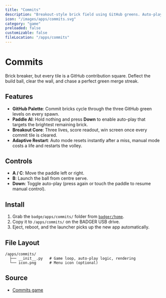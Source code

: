 ```yaml
---
title: "Commits"
description: "Breakout-style brick field using GitHub greens. Auto-play targeting and lives counter."
icon: "/images/apps/commits.svg"
category: "game"
preloaded: false
customizable: false
fileLocation: "/apps/commits"
---
```


# Commits

Brick breaker, but every tile is a GitHub contribution square. Deflect the build ball, clear the wall, and chase a perfect green merge streak.

## Features

- **GitHub Palette**: Commit bricks cycle through the three GitHub green levels on every spawn.
- **Paddle AI**: Hold nothing and press **Down** to enable auto-play that targets the brightest remaining brick.
- **Breakout Core**: Three lives, score readout, win screen once every commit tile is cleared.
- **Adaptive Restart**: Auto mode resets instantly after a miss, manual mode costs a life and restarts the volley.

## Controls

- **A / C**: Move the paddle left or right.
- **B**: Launch the ball from centre serve.
- **Down**: Toggle auto-play (press again or touch the paddle to resume manual control).

## Install

1. Grab the `badge/apps/commits/` folder from [`badger/home`](https://github.com/badger/home/tree/main/badge/apps/commits).
2. Copy it to `/apps/commits/` on the BADGER USB drive.
3. Eject, reboot, and the launcher picks up the new app automatically.

## File Layout

```
/apps/commits/
  ├── __init__.py   # Game loop, auto-play logic, rendering
  └── icon.png      # Menu icon (optional)
```

## Source

- [Commits game](https://github.com/badger/home/blob/main/badge/apps/commits/__init__.py)
